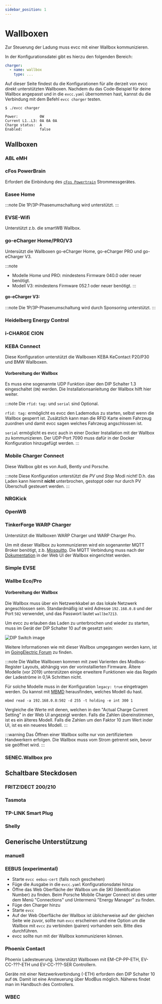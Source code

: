 ```yaml
---
sidebar_position: 1
---
```



# Wallboxen

Zur Steuerung der Ladung muss evcc mit einer Wallbox kommunizieren.

In der Konfigurationsdatei gibt es hierzu den folgenden Bereich:

```yaml
charger:
  - name: wallbox
    type: ...
```

Auf dieser Seite findest du die Konfigurationen für alle derzeit von evcc direkt unterstützten Wallboxen.
Nachdem du das Code-Beispiel für deine Wallbox angepasst und in die `evcc.yaml` übernommen hast, kannst du die Verbindung mit dem Befehl `evcc charger` testen.

```
$ ./evcc charger

Power:          0W
Current L1..L3: 0A 0A 0A
Charge status:  A
Enabled:        false
```

## Wallboxen

### ABL eMH

<Config part="chargers" file="abl" />

<SponsorshipRequired />

### cFos PowerBrain

Erfordert die Einbindung des [`cFos Powertrain`](meters#powerbrain) Strommessgerätes.

<Config part="chargers" file="cfos" />

<SponsorshipRequired />

### Easee Home

<Config part="chargers" file="easee" />

:::note
Die 1P/3P-Phasenumschaltung wird unterstützt.
:::

<SponsorshipRequired />

### EVSE-Wifi

Unterstützt z.b. die smartWB Wallbox. 

<Config part="chargers" file="evsewifi" />

### go-eCharger Home/PRO/V3

Untersützt die Wallboxen go-eCharger Home, go-eCharger PRO und go-eCharger V3.

:::note
- Modelle Home und PRO: mindestens Firmware 040.0 oder neuer benötigt.
- Modell V3: mindestens Firmware 052.1 oder neuer benötigt.
:::

<Tabs>
  <TabItem value="local" label="Local API" default>
    <Config part="chargers" file="go-e" />
  </TabItem>
  <TabItem value="cloud" label="Cloud API">
    <Config part="chargers" file="go-e-cloud" />
  </TabItem>
</Tabs>

#### go-eCharger V3:

:::note
Die 1P/3P-Phasenumschaltung wird durch Sponsoring unterstützt.
:::

<SponsorshipRequired />

### Heidelberg Energy Control

<Config part="chargers" file="heidelberg" />

### i-CHARGE CION

<Config part="chargers" file="i-charge-cion" />

### KEBA Connect

Diese Konfiguration unterstützt die Wallboxen KEBA KeContact P20/P30 und BMW Wallboxen.

#### Vorbereitung der Wallbox

Es muss eine sogenannte UDP Funktion über den DIP Schalter 1.3 eingeschaltet (`ON`) werden. Die Installationsanleitung der Wallbox hilft hier weiter.

:::note
Die `rfid:` `tag:` und `serial` sind Optional.

`rfid: tag:` ermöglicht es evcc den Lademodus zu starten, selbst wenn die Wallbox gesperrt ist. Zusätzlich kann man die RFID Karte einem Fahrzeug zuordnen und damit evcc sagen welches Fahrzeug angschlossen ist.

`serial` ermöglicht es evcc auch in einer Docker Installation mit der Wallbox zu kommunizieren. Der UDP-Port 7090 muss dafür in der Docker Konfiguration hinzugefügt werden.
:::

<Config part="chargers" file="keba" />

### Mobile Charger Connect

Diese Wallbox gibt es von Audi, Bently und Porsche.

:::note
Diese Konfiguration unterstützt die _PV_ und _Stop_ Modi nicht! D.h. das Laden kann hiermit **nicht** unterbrochen, gestoppt oder nur durch PV Überschuß gesteuert werden.
:::

<Config part="chargers" file="mcc" />

### NRGKick

<Tabs>
  <TabItem value="connect" label="HTTP" default>
    <Config part="chargers" file="nrgkick-connect" />
  </TabItem>
  <TabItem value="bluetooth" label="Bluetooth">
    <Config part="chargers" file="nrgkick-bluetooth" />
  </TabItem>
</Tabs>

### OpenWB

<Config part="chargers" file="openwb" />

### TinkerForge WARP Charger

Unterstützt die Wallboxen WARP Charger und WARP Charger Pro.

Um mit dieser Wallbox zu kommunizieren wird ein sogenannter MQTT Broker benötigt, z.b. [Mosquitto](https://mosquitto.org). Die MQTT Verbindung muss nach der [Dokumentation](https://www.warp-charger.com/api.html#mqtt) in der Web UI der Wallbox eingerichtet werden.

<Config part="chargers" file="warp" />

### Simple EVSE

<Config part="chargers" file="simpleevse" />

### Wallbe Eco/Pro

#### Vorbereitung der Wallbox

Die Wallbox muss über ein Netzwerkkabel an das lokale Netzwerk angeschlossen sein. Standardmäßig ist wird Adresse `192.168.0.8` und der Port `502` verwendet, und das Passwort lautet `wallbe7213`.

Um evcc zu erlauben das Laden zu unterbrochen und wieder zu starten, muss im Gerät der DIP Schalter 10 auf `ON` gesetzt sein:

  ![DIP Switch image](wallbe_eco_dip10.jpeg)

Weitere Informationen wie mit dieser Wallbox umgegangen werden kann, ist im [GoingElectric Forum](https://www.goingelectric.de/forum/viewtopic.php?p=1212583) zu finden.

:::note
Die Wallbe Wallboxen kommen mit zwei Varienten des Modbus-Register Layouts, abhängig von der vorinstallierten Firmware. Ältere Modelle (vor 2019) unterstützen einige erweitere Funktionen wie das Regeln der Ladeströme in 0,1A Schritten nicht.

Für solche Modelle muss in der Konfiguration `legacy: true` eingetragen werden. Du kannst mit [MBMD](https://github.com/evcc-io/evcc/wiki/5) herausfinden, welches Modell du hast.

```
mbmd read -a 192.168.0.8:502 -d 255 -t holding -e int 300 1
```

Vergleiche die Werte mit denen, welchen in den "Actual Charge Current Setting" in der Web UI angezeigt werden. Falls die Zahlen übereinstimmen, ist es ein älteres Modell. Falls die Zahlen um den Faktor 10 zum Wert inder UI, ist es ein neueres Modell.
:::

:::warning
Das Öffnen einer Wallbox sollte nur von zertifiziertem Handwerkern erfolgen. Die Wallbox muss vom Strom getrennt sein, bevor sie geöffnet wird.
:::

<Config part="chargers" file="wallbe" />

### SENEC.Wallbox pro

<Config part="chargers" file="abl" />

<SponsorshipRequired />

## Schaltbare Steckdosen

### FRITZ!DECT 200/210

<Config part="chargers" file="fritzdect" />

### Tasmota

<Config part="chargers" file="tasmota" />

### TP-LINK Smart Plug

<Config part="chargers" file="tplink" />

### Shelly

<Config part="chargers" file="shelly" />

## Generische Unterstützung

### manuell

<Config part="chargers" file="custom" />

### EEBUS (experimental)

- Starte `evcc eebus-cert` (falls noch geschehen)
- Füge die Ausgabe in die `evcc.yaml` Konfigurationsdatei hinzu
- Öffne das Web Oberfläche der Wallbox um die SKI (Identifcation Number) zu finden. Beim Porsche Mobile Charger Connect ist dies unter dem Menü "Connections" und Untermenü "Energy Manager" zu finden.
- Füge den Charger hinzu
  <Config part="chargers" file="eebus" />
- Starte `evcc`
- Auf der Web Oberfläche der Wallbox ist üblicherweise auf der gleichen Seite wie zuvor, sollte nun `evcc` erscheinen und eine Option um die Wallbox mit `evcc` zu verbinden (pairen) vorhanden sein. Bitte dies durchführen.
- evcc sollte nun mit der Wallbox kommunizieren können.

### Phoenix Contact

Phoenix Ladesteuerung. Unterstützt Wallboxen mit EM-CP-PP-ETH, EV-CC-???-ETH und EV-CC-???-SER Controllern.

Geräte mit einer Netzwerkverbindung (-ETH) erfordern den DIP Schalter 10 auf `ON`. Damit ist eine Ansteuerung über ModBus möglich. Näheres findet man im Handbuch des Controllers.

<Tabs>
  <TabItem value="em-eth" label="EM-ETH (Modbus TCP)" default>
    <Config part="chargers" file="phoenix-em-eth" />
  </TabItem>
  <TabItem value="ev-eth" label="EV-ETH (Modbus TCP)">
    <Config part="chargers" file="phoenix-ev-eth" />
  </TabItem>
  <TabItem value="em-ser" label="EV-SER (Modbus RTU)">
    <Config part="chargers" file="phoenix-ev-ser" />
  </TabItem>
</Tabs>

### WBEC

<Config part="chargers" file="wbec" />
